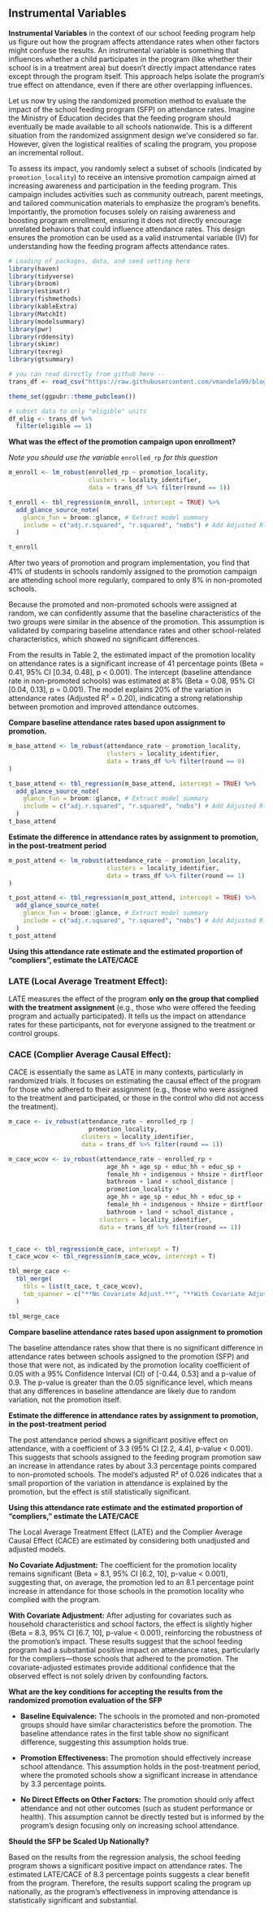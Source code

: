 ## Instrumental Variables

**Instrumental Variables** in the context of our school feeding program help us figure out how the program affects attendance rates when other factors might confuse the results. An instrumental variable is something that influences whether a child participates in the program (like whether their school is in a treatment area) but doesn’t directly impact attendance rates except through the program itself. This approach helps isolate the program's true effect on attendance, even if there are other overlapping influences.

Let us now try using the randomized promotion method to evaluate the impact of the school feeding program (SFP) on attendance rates. Imagine the Ministry of Education decides that the feeding program should eventually be made available to all schools nationwide. This is a different situation from the randomized assignment design we’ve considered so far. However, given the logistical realities of scaling the program, you propose an incremental rollout.

To assess its impact, you randomly select a subset of schools (indicated by `promotion_locality`) to receive an intensive promotion campaign aimed at increasing awareness and participation in the feeding program. This campaign includes activities such as community outreach, parent meetings, and tailored communication materials to emphasize the program's benefits. Importantly, the promotion focuses solely on raising awareness and boosting program enrollment, ensuring it does not directly encourage unrelated behaviors that could influence attendance rates. This design ensures the promotion can be used as a valid instrumental variable (IV) for understanding how the feeding program affects attendance rates.

```r
# Loading of packages, data, and seed setting here
library(haven)
library(tidyverse)
library(broom)
library(estimatr)
library(fishmethods)
library(kableExtra)
library(MatchIt)
library(modelsummary)
library(pwr)
library(rddensity)
library(skimr)
library(texreg)
library(gtsummary)

# you can read directly from github here --
trans_df <- read_csv("https://raw.githubusercontent.com/vmandela99/blog_vickman/refs/heads/main/posts/M%26E_01_School_Feeding_Causal_inference_%26_Counterfactuals/school_feeding.csv")

theme_set(ggpubr::theme_pubclean())

# subset data to only "eligible" units
df_elig <- trans_df %>%
  filter(eligible == 1)
```

**What was the effect of the promotion campaign upon enrollment?**

*Note you should use the variable* `enrolled_rp` *for this question*

```r
m_enroll <- lm_robust(enrolled_rp ~ promotion_locality,
                      clusters = locality_identifier,
                      data = trans_df %>% filter(round == 1))

t_enroll <- tbl_regression(m_enroll, intercept = TRUE) %>%
  add_glance_source_note(
    glance_fun = broom::glance, # Extract model summary
    include = c("adj.r.squared", "r.squared", "nobs") # Add Adjusted R-squared
  )

t_enroll
```

After two years of promotion and program implementation, you find that 41% of students in schools randomly assigned to the promotion campaign are attending school more regularly, compared to only 8% in non-promoted schools.

Because the promoted and non-promoted schools were assigned at random, we can confidently assume that the baseline characteristics of the two groups were similar in the absence of the promotion. This assumption is validated by comparing baseline attendance rates and other school-related characteristics, which showed no significant differences.

From the results in Table 2, the estimated impact of the promotion locality on attendance rates is a significant increase of 41 percentage points (Beta = 0.41, 95% CI \[0.34, 0.48\], p \< 0.001). The intercept (baseline attendance rate in non-promoted schools) was estimated at 8% (Beta = 0.08, 95% CI \[0.04, 0.13\], p = 0.001). The model explains 20% of the variation in attendance rates (Adjusted R² = 0.20), indicating a strong relationship between promotion and improved attendance outcomes.

**Compare baseline attendance rates based upon assignment to promotion.**

```r
m_base_attend <- lm_robust(attendance_rate ~ promotion_locality,
                           clusters = locality_identifier,
                           data = trans_df %>% filter(round == 0)
)

t_base_attend <- tbl_regression(m_base_attend, intercept = TRUE) %>%
  add_glance_source_note(
    glance_fun = broom::glance, # Extract model summary
    include = c("adj.r.squared", "r.squared", "nobs") # Add Adjusted R-squared
  ) 
t_base_attend
```

**Estimate the difference in attendance rates by assignment to promotion, in the post-treatment period**

```r

m_post_attend <- lm_robust(attendance_rate ~ promotion_locality,
                           clusters = locality_identifier,
                           data = trans_df %>% filter(round == 1)
)

t_post_attend <- tbl_regression(m_post_attend, intercept = TRUE) %>%
  add_glance_source_note(
    glance_fun = broom::glance, # Extract model summary
    include = c("adj.r.squared", "r.squared", "nobs") # Add Adjusted R-squared
  ) 
t_post_attend
```

**Using this attendance rate estimate and the estimated proportion of “compliers”, estimate the LATE/CACE**

### **LATE (Local Average Treatment Effect):**

LATE measures the effect of the program **only on the group that complied with the treatment assignment** (e.g., those who were offered the feeding program and actually participated). It tells us the impact on attendance rates for these participants, not for everyone assigned to the treatment or control groups.

### **CACE (Complier Average Causal Effect):**

CACE is essentially the same as LATE in many contexts, particularly in randomized trials. It focuses on estimating the causal effect of the program for those who adhered to their assignment (e.g., those who were assigned to the treatment and participated, or those in the control who did not access the treatment).

```r
m_cace <- iv_robust(attendance_rate ~ enrolled_rp |
                      promotion_locality,
                    clusters = locality_identifier,
                    data = trans_df %>% filter(round == 1))

m_cace_wcov <- iv_robust(attendance_rate ~ enrolled_rp + 
                           age_hh + age_sp + educ_hh + educ_sp + 
                           female_hh + indigenous + hhsize + dirtfloor + 
                           bathroom + land + school_distance | 
                           promotion_locality + 
                           age_hh + age_sp + educ_hh + educ_sp + 
                           female_hh + indigenous + hhsize + dirtfloor + 
                           bathroom + land + school_distance ,
                         clusters = locality_identifier,
                         data = trans_df %>% filter(round == 1))


t_cace <- tbl_regression(m_cace, intercept = T)
t_cace_wcov <- tbl_regression(m_cace_wcov, intercept = T)

tbl_merge_cace <-
  tbl_merge(
    tbls = list(t_cace, t_cace_wcov),
    tab_spanner = c("**No Covariate Adjust.**", "**With Covariate Adjust.**")
  )

tbl_merge_cace

```

**Compare baseline attendance rates based upon assignment to promotion**

The baseline attendance rates show that there is no significant difference in attendance rates between schools assigned to the promotion (SFP) and those that were not, as indicated by the promotion locality coefficient of 0.05 with a 95% Confidence Interval (CI) of \[-0.44, 0.53\] and a p-value of 0.9. The p-value is greater than the 0.05 significance level, which means that any differences in baseline attendance are likely due to random variation, not the promotion itself.

**Estimate the difference in attendance rates by assignment to promotion, in the post-treatment period**

The post attendance period shows a significant positive effect on attendance, with a coefficient of 3.3 (95% CI \[2.2, 4.4\], p-value \< 0.001). This suggests that schools assigned to the feeding program promotion saw an increase in attendance rates by about 3.3 percentage points compared to non-promoted schools. The model’s adjusted R² of 0.026 indicates that a small proportion of the variation in attendance is explained by the promotion, but the effect is still statistically significant.

**Using this attendance rate estimate and the estimated proportion of “compliers,” estimate the LATE/CACE**

The Local Average Treatment Effect (LATE) and the Complier Average Causal Effect (CACE) are estimated by considering both unadjusted and adjusted models.

**No Covariate Adjustment:** The coefficient for the promotion locality remains significant (Beta = 8.1, 95% CI \[6.2, 10\], p-value \< 0.001), suggesting that, on average, the promotion led to an 8.1 percentage point increase in attendance for those schools in the promotion locality who complied with the program.

**With Covariate Adjustment:** After adjusting for covariates such as household characteristics and school factors, the effect is slightly higher (Beta = 8.3, 95% CI \[6.7, 10\], p-value \< 0.001), reinforcing the robustness of the promotion’s impact. These results suggest that the school feeding program had a substantial positive impact on attendance rates, particularly for the compliers—those schools that adhered to the promotion. The covariate-adjusted estimates provide additional confidence that the observed effect is not solely driven by confounding factors.

**What are the key conditions for accepting the results from the randomized promotion evaluation of the SFP**

-   **Baseline Equivalence:** The schools in the promoted and non-promoted groups should have similar characteristics before the promotion. The baseline attendance rates in the first table show no significant difference, suggesting this assumption holds true.

-   **Promotion Effectiveness:** The promotion should effectively increase school attendance. This assumption holds in the post-treatment period, where the promoted schools show a significant increase in attendance by 3.3 percentage points.

-   **No Direct Effects on Other Factors:** The promotion should only affect attendance and not other outcomes (such as student performance or health). This assumption cannot be directly tested but is informed by the program's design focusing only on increasing school attendance.

**Should the SFP be Scaled Up Nationally?**

Based on the results from the regression analysis, the school feeding program shows a significant positive impact on attendance rates. The estimated LATE/CACE of 8.3 percentage points suggests a clear benefit from the program. Therefore, the results support scaling the program up nationally, as the program’s effectiveness in improving attendance is statistically significant and substantial.
